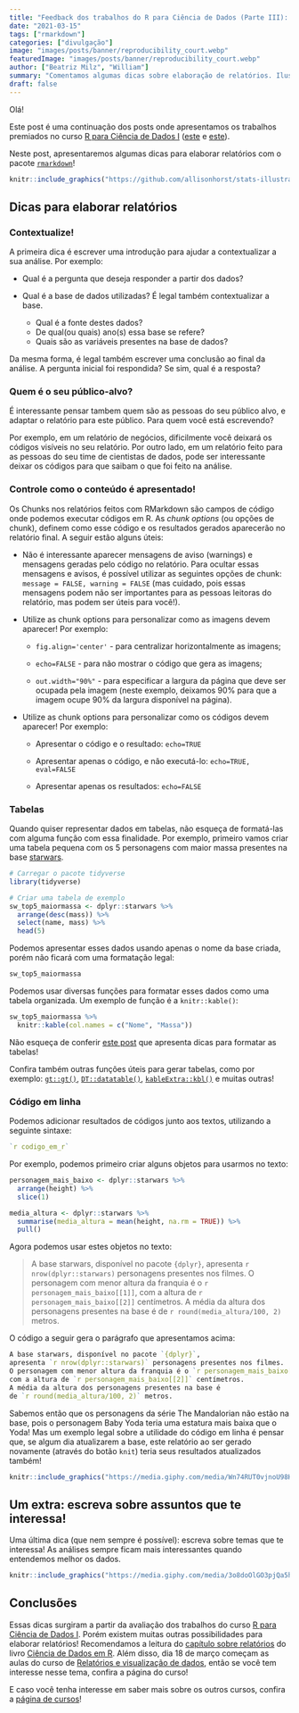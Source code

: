 ```yaml
---
title: "Feedback dos trabalhos do R para Ciência de Dados (Parte III): Dicas para Relatórios"
date: "2021-03-15"
tags: ["rmarkdown"]
categories: ["divulgação"]
image: "images/posts/banner/reproducibility_court.webp"
featuredImage: "images/posts/banner/reproducibility_court.webp"
author: ["Beatriz Milz", "William"]
summary: "Comentamos algumas dicas sobre elaboração de relatórios. Ilustração sobre o pacote rmarkdown, criada por Allison Horst."
draft: false
---
```


Olá!

Este post é uma continuação dos posts onde apresentamos os trabalhos premiados no curso [R para Ciência de Dados I](https://curso-r.com/cursos/r4ds-1/) ([este](https://www.curso-r.com/blog/2020-12-03-dicas-relatorios-r4ds1_tabelas/) e [este](https://blog.curso-r.com/posts/2020-17-02-dicas-relatorios-r4ds1_graficos/)).

Neste post, apresentaremos algumas dicas para elaborar relatórios com o pacote [`rmarkdown`](https://rmarkdown.rstudio.com/)!



```r
knitr::include_graphics("https://github.com/allisonhorst/stats-illustrations/raw/master/rstats-artwork/reproducibility_court.png")
```

##  Dicas para elaborar relatórios 

### Contextualize!

A primeira dica é escrever uma introdução para ajudar a contextualizar a sua análise. Por exemplo:

- Qual é a pergunta que deseja responder a partir dos dados?

- Qual é a base de dados utilizadas? É legal também contextualizar a base.
  - Qual é a fonte destes dados? 
  - De qual(ou quais) ano(s) essa base se refere?
  - Quais são as variáveis presentes na base de dados?


Da mesma forma, é legal também escrever uma conclusão ao final da análise. A pergunta inicial foi respondida? Se sim, qual é a resposta? 

### Quem é o seu público-alvo?

É interessante pensar tambem quem são as pessoas do seu público alvo, e adaptar o relatório para este público. Para quem você está escrevendo?

Por exemplo, em um relatório de negócios, dificilmente você deixará os códigos visíveis no seu relatório. Por outro lado, em um relatório feito para as pessoas do seu time de cientistas de dados, pode ser interessante deixar os códigos para que saibam o que foi feito na análise. 

### Controle como o conteúdo é apresentado!

Os Chunks nos relatórios feitos com RMarkdown são campos de código onde podemos executar códigos em R. As *chunk options* (ou opções de chunk), definem como esse código e os resultados gerados aparecerão no relatório final. A seguir estão alguns úteis:

- Não é interessante aparecer mensagens de aviso (warnings) e mensagens geradas pelo código no relatório. Para ocultar essas mensagens e avisos, é possível utilizar as seguintes opções de chunk: `message = FALSE, warning = FALSE` (mas cuidado, pois essas mensagens podem não ser importantes para as pessoas leitoras do relatório, mas podem ser úteis para você!).

- Utilize as chunk options para personalizar como as imagens devem aparecer! Por exemplo:

  - `fig.align='center'` - para centralizar horizontalmente as imagens;

  - `echo=FALSE` - para não mostrar o código que gera as imagens;

  - `out.width="90%"` - para especificar a largura da página que deve ser ocupada pela imagem (neste exemplo, deixamos 90% para que a imagem ocupe 90% da largura disponível na página).


- Utilize as chunk options para personalizar como os códigos devem aparecer! Por exemplo:

  - Apresentar o código e o resultado: `echo=TRUE`

  - Apresentar apenas o código, e não executá-lo:  `echo=TRUE, eval=FALSE`

  - Apresentar apenas os resultados:  `echo=FALSE`


### Tabelas

Quando quiser representar dados em tabelas, não esqueça de formatá-las com alguma função com essa finalidade. Por exemplo, primeiro vamos criar uma tabela pequena com os 5 personagens com maior massa presentes na base [starwars](https://dplyr.tidyverse.org/reference/starwars.html). 

```r
# Carregar o pacote tidyverse
library(tidyverse)

# Criar uma tabela de exemplo
sw_top5_maiormassa <- dplyr::starwars %>% 
  arrange(desc(mass)) %>% 
  select(name, mass) %>% 
  head(5)
```

Podemos apresentar esses dados usando apenas o nome da base criada, porém não ficará com uma formatação legal:

```r
sw_top5_maiormassa
```

Podemos usar diversas funções para formatar esses dados como uma tabela organizada. Um exemplo de função é a `knitr::kable()`:

```r
sw_top5_maiormassa %>% 
  knitr::kable(col.names = c("Nome", "Massa"))
```
                 
Não esqueça de conferir [este post](https://www.curso-r.com/blog/2020-12-03-dicas-relatorios-r4ds1_tabelas/) que apresenta dicas para formatar as tabelas!

Confira também outras funções úteis para gerar tabelas, como por exemplo: [`gt::gt()`](https://gt.rstudio.com/), [`DT::datatable()`](https://rstudio.github.io/DT/), [`kableExtra::kbl()`](https://cran.r-project.org/web/packages/kableExtra/vignettes/awesome_table_in_html.html) e muitas outras!


### Código em linha

Podemos adicionar resultados de códigos junto aos textos, utilizando a seguinte sintaxe:

```r
`r codigo_em_r`
```

Por exemplo, podemos primeiro criar alguns objetos para usarmos no texto:

```r
personagem_mais_baixo <- dplyr::starwars %>%
  arrange(height) %>%
  slice(1)

media_altura <- dplyr::starwars %>%
  summarise(media_altura = mean(height, na.rm = TRUE)) %>%
  pull()
```

Agora podemos usar estes objetos no texto: 


> A base starwars, disponível no pacote `{dplyr}`, apresenta `r nrow(dplyr::starwars)` personagens presentes nos filmes. O personagem com menor altura da franquia é o `r personagem_mais_baixo[[1]]`, com a altura de `r personagem_mais_baixo[[2]]` centímetros. A média da altura dos personagens presentes na base é de `r round(media_altura/100, 2)` metros.

O código a seguir gera o parágrafo que apresentamos acima:

```r
A base starwars, disponível no pacote `{dplyr}`,
apresenta `r nrow(dplyr::starwars)` personagens presentes nos filmes. 
O personagem com menor altura da franquia é o `r personagem_mais_baixo[[1]]`,
com a altura de `r personagem_mais_baixo[[2]]` centímetros.
A média da altura dos personagens presentes na base é
de `r round(media_altura/100, 2)` metros.
```

Sabemos então que os personagens da série The Mandalorian não estão na base, pois o personagem Baby Yoda teria uma estatura mais baixa que o Yoda! Mas um exemplo legal sobre a utilidade do código em linha é pensar que, se algum dia atualizarem a base, este relatório ao ser gerado novamente (através do botão `knit`) teria seus resultados atualizados também! 


```r
knitr::include_graphics("https://media.giphy.com/media/Wn74RUT0vjnoU98Hnt/giphy.gif")
```


## Um extra: escreva sobre assuntos que te interessa!

Uma última dica (que nem sempre é possível): escreva sobre temas que te interessa! As análises sempre ficam mais interessantes quando entendemos melhor os dados.   


```r
knitr::include_graphics("https://media.giphy.com/media/3o8doOlGO3pjQa5h28/giphy.gif")
```


## Conclusões

Essas dicas surgiram a partir da avaliação dos trabalhos do curso [R para Ciência de Dados I](https://curso-r.com/cursos/r4ds-1/). Porém existem muitas outras possibilidades para elaborar relatórios! Recomendamos a leitura do [capítulo sobre relatórios](https://livro.curso-r.com/9-relatorios.html) do livro [Ciência de Dados em R](https://livro.curso-r.com/index.html). Além disso, dia 18 de março começam as aulas do curso de [Relatórios e visualização de dados](https://curso-r.com/cursos/visualizacao/), então se você tem interesse nesse tema, confira a página do curso!


E caso você tenha interesse em saber mais sobre os outros cursos, confira a [página de cursos](https://www.curso-r.com/cursos/)!
